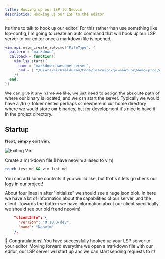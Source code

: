 ```yaml
---
title: Hooking up our LSP to Neovim 
description: Hooking up our LSP to the editor
---
```


Its time to talk to hook up our editor!
For this rather than use something like lsp-config, I'm going to create an auto command that will hook up our LSP server to our editor
once a markdown file is opened.

```lua
vim.api.nvim_create_autocmd("FileType", {
  pattern = "markdown",
  callback = function()
    vim.lsp.start({
      name = "markdown-awesome-server",
      cmd = { "/Users/michaelduren/Code/learning/go-meetups/demo-proj/demo_lsp" },
    })
  end,
})
```

We can give it any name we like, we just need to assign the absolute path of where our binary is located, and we can start the server.
Typically we would have a `/bin/` folder nested perhaps somewhere in our home directory where we would store our binaries, but for development it's nice to have it in the project directory.


## Startup

**Next, simply exit vim.**

![Exiting Vim](../../../assets/exit-vim.jpg)

Create a markdown file (I have neovim aliased to vim)

```bash
touch test.md && vim test.md
```

You can add some contents if you would like, but that's it lets go check our logs in our project!

About four lines in after "initialize" we should see a huge json blob.
In here we have a lot of information about the capabilities of our server, and the client.
Towards the bottom we have information about our client specifically we should see our old friend neovim!

```json
    "clientInfo": {
      "version": "0.10.0-dev",
      "name": "Neovim"
    },
```

🎉 Congratulations! You have successfully hooked up your LSP server to your editor!
Moving forward everytime we open a markdown file with our editor, our LSP server will start up and we can start sending requests to it! 
